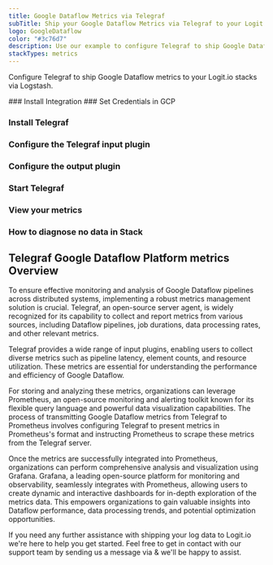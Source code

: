 ```yaml
---
title: Google Dataflow Metrics via Telegraf
subTitle: Ship your Google Dataflow Metrics via Telegraf to your Logit.io Stack
logo: GoogleDataflow
color: "#3c76d7"
description: Use our example to configure Telegraf to ship Google Dataflow metrics to Logit.io. Configure Telegraf to send Google Dataflow metrics to Logstash or Elastic.
stackTypes: metrics
---
```


Configure Telegraf to ship Google Dataflow metrics to your Logit.io stacks via Logstash.

<Steps>
  ### Install Integration
  <InstallIntegration/>
  ### Set Credentials in GCP

  <SetGCPCredentials intro="Google Dataflow is a comprehensive suite of services within Google Cloud that provides a fully managed and serverless approach to building and executing data pipelines. It allows organizations to process and analyze large volumes of data in real-time or batch mode, offering scalability, fault tolerance, and ease of use."/>
  
  ### Install Telegraf

  <InstallTelegraf />

  ### Configure the Telegraf input plugin

  <TelegrafStackDriverInput metric_type="dataflow.googleapis.com"/>

  ### Configure the output plugin

  <TelegrafOutputPlugin />

  ### Start Telegraf

  <StartTelegraf />

  ### View your metrics
  <LaunchStack stackType="metrics" source="Google_Dataflow_Metrics_via_Telegraf" utmMedium="metrics" utmCampaign="telegraf-GoogleDataflow-metrics" />

  ### How to diagnose no data in Stack

  <DiagnoseNoData />
</Steps>

## Telegraf Google Dataflow Platform metrics Overview

To ensure effective monitoring and analysis of Google Dataflow pipelines across distributed systems, 
implementing a robust metrics management solution is crucial. Telegraf, an open-source server agent, 
is widely recognized for its capability to collect and report metrics from various sources, 
including Dataflow pipelines, job durations, data processing rates, and other relevant metrics.

Telegraf provides a wide range of input plugins, enabling users to collect diverse metrics such 
as pipeline latency, element counts, and resource utilization. These metrics are essential for 
understanding the performance and efficiency of Google Dataflow.

For storing and analyzing these metrics, organizations can leverage Prometheus, an open-source 
monitoring and alerting toolkit known for its flexible query language and powerful data 
visualization capabilities. The process of transmitting Google Dataflow metrics from Telegraf 
to Prometheus involves configuring Telegraf to present metrics in Prometheus's format and 
instructing Prometheus to scrape these metrics from the Telegraf server.

Once the metrics are successfully integrated into Prometheus, organizations can perform comprehensive 
analysis and visualization using Grafana. Grafana, a leading open-source platform for monitoring 
and observability, seamlessly integrates with Prometheus, allowing users to create dynamic and 
interactive dashboards for in-depth exploration of the metrics data. This empowers organizations 
to gain valuable insights into Dataflow performance, data processing trends, and potential optimization opportunities.

If you need any further assistance with shipping your log data to Logit.io we're here to help you 
get started. Feel free to get in contact with our support team by sending us a message via <IntercomButton text="live chat" /> & we'll be happy to assist.